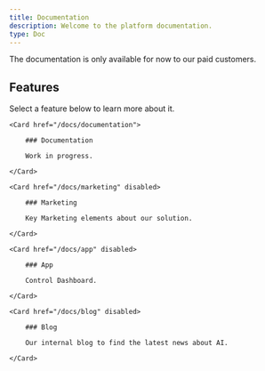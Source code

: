 ```yaml
---
title: Documentation
description: Welcome to the platform documentation.
type: Doc
---
```


<Callout>
  The documentation is only available for now to our paid customers.
</Callout>

## Features

Select a feature below to learn more about it.

<div className="w-3/5 grid sm:grid-cols-2 gap-4 mt-6">

    <Card href="/docs/documentation">

        ### Documentation

        Work in progress.

    </Card>

    <Card href="/docs/marketing" disabled>

        ### Marketing

        Key Marketing elements about our solution.

    </Card>

    <Card href="/docs/app" disabled>

        ### App

        Control Dashboard.

    </Card>

    <Card href="/docs/blog" disabled>

        ### Blog

        Our internal blog to find the latest news about AI.

    </Card>

</div>
